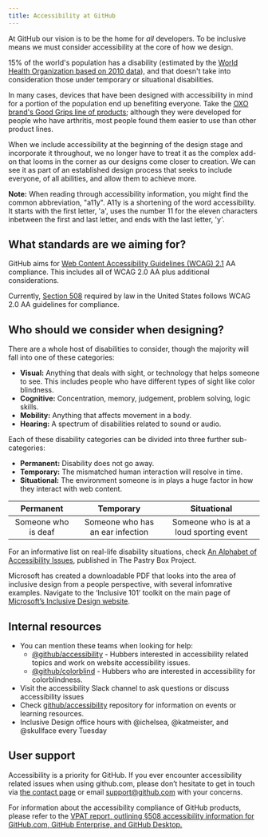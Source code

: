 ```yaml
---
title: Accessibility at GitHub
---
```


At GitHub our vision is to be the home for *all* developers. To be inclusive means we must consider accessibility at the core of how we design. 

15% of the world's population has a disability (estimated by the [World Health Organization based on 2010 data](https://www.who.int/disabilities/world_report/2011/report/en/)), and that doesn't take into consideration those under temporary or situational disabilities. 

In many cases, devices that have been designed with accessibility in mind for a portion of the population end up benefiting everyone. Take the [OXO brand's Good Grips line of products](https://www.oxo.com/blog/behind-the-scenes/behind-design-oxos-iconic-good-grips-handles/); although they were developed for people who have arthritis, most people found them easier to use than other product lines.

When we include accessibility at the beginning of the design stage and incorporate it throughout, we no longer have to treat it as the complex add-on that looms in the corner as our designs come closer to creation. We can see it as part of an established design process that seeks to include everyone, of all abilities, and allow them to achieve more.

**Note:** When reading through accessibility information, you might find the common abbreviation, "a11y". A11y is a shortening of the word accessibility. It starts with the first letter, 'a', uses the number 11 for the eleven characters inbetween the first and last letter, and ends with the last letter, 'y'.

## What standards are we aiming for? 
GitHub aims for [Web Content Accessibility Guidelines (WCAG) 2.1](https://www.w3.org/TR/WCAG21/) AA compliance. This includes all of WCAG 2.0 AA plus additional considerations. 

Currently, [Section 508](https://www.access-board.gov/guidelines-and-standards/communications-and-it/about-the-ict-refresh/overview-of-the-final-rule) required by law in the United States follows WCAG 2.0 AA guidelines for compliance. 

## Who should we consider when designing? 
There are a whole host of disabilities to consider, though the majority will fall into one of these categories: 
- **Visual:** Anything that deals with sight, or technology that helps someone to see. This includes people who have different types of sight like color blindness.
- **Cognitive:** Concentration, memory, judgement, problem solving, logic skills. 
- **Mobility:** Anything that affects movement in a body. 
- **Hearing:** A spectrum of disabilities related to sound or audio.

Each of these disability categories can be divided into three further sub-categories:
- **Permanent:** Disability does not go away.
- **Temporary:** The mismatched human interaction will resolve in time.
- **Situational:** The environment someone is in plays a huge factor in how they interact with web content. 

| Permanent | Temporary | Situational |
|  :---:  |  :---:  |  :---:  |
| Someone who is deaf | Someone who has an ear infection | Someone who is at a loud sporting event |

For an informative list on real-life disability situations, check [An Alphabet of Accessibility Issues](https://the-pastry-box-project.net/anne-gibson/2014-july-31), published in The Pastry Box Project.

Microsoft has created a downloadable PDF that looks into the area of inclusive design from a people perspective, with several infomrative examples. Navigate to the ‘Inclusive 101’ toolkit on the main page of [Microsoft’s Inclusive Design website](https://www.microsoft.com/design/inclusive/).

## Internal resources
- You can mention these teams when looking for help:
	- [@github/accessibility](https://github.com/orgs/github/teams/accessibility) - Hubbers interested in accessibility related topics and work on website accessibility issues. 
	- [@github/colorblind](https://github.com/orgs/github/teams/colorblind) - Hubbers who are interested in accessibility for colorblindness.
- Visit the accessibility Slack channel to ask questions or discuss accessibility issues
- Check [github/accessibility](https://github.com/github/accessibility) repository for information on events or learning resources. 
- Inclusive Design office hours with @ichelsea, @katmeister, and @skullface every Tuesday

## User support
Accessibility is a priority for GitHub. If you ever encounter accessibility related issues when using github.com, please don’t hesitate to get in touch via [the contact page](https://support.github.com/contact) or email [support@github.com](support@github.com) with your concerns.

For information about the accessibility compliance of GitHub products, please refer to the [VPAT report, outlining §508 accessibility information for GitHub.com, GitHub Enterprise, and GitHub Desktop.](https://government.github.com/accessibility/)
